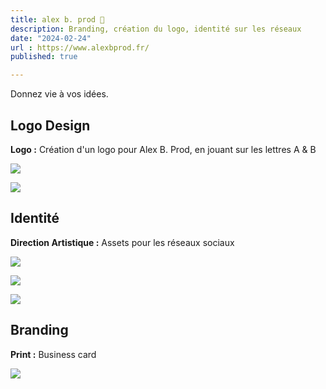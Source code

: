 ```yaml
---
title: alex b. prod 🔴
description: Branding, création du logo, identité sur les réseaux
date: "2024-02-24"
url : https://www.alexbprod.fr/
published: true

---
```


Donnez vie à vos idées.

## Logo Design

**Logo :** Création d'un logo pour Alex B. Prod, en jouant sur les lettres A & B

![](/ab_1.png)

![](/ab_2.png)

## Identité

**Direction Artistique :** Assets pour les réseaux sociaux

![](/ab_3.png)

![](/ab_4.png)

![](/ab_6.jpg)

## Branding

**Print :** Business card

![](/ab_5.png)
